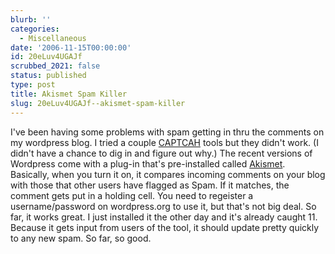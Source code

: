 ```yaml
---
blurb: ''
categories:
  - Miscellaneous
date: '2006-11-15T00:00:00'
id: 20eLuv4UGAJf
scrubbed_2021: false
status: published
type: post
title: Akismet Spam Killer
slug: 20eLuv4UGAJf--akismet-spam-killer
---
```


I've been having some problems with spam getting in thru the
comments on my wordpress blog. I tried a couple
[CAPTCAH](http://en.wikipedia.org/wiki/Captcha) tools but they
didn't work. (I didn't have a chance to dig in and figure out why.)
The recent versions of Wordpress come with a plug-in that's
pre-installed called [Akismet](http://akismet.com/). Basically,
when you turn it on, it compares incoming comments on your blog
with those that other users have flagged as Spam. If it matches,
the comment gets put in a holding cell. You need to regeister a
username/password on wordpress.org to use it, but that's not big
deal. So far, it works great. I just installed it the other day and
it's already caught 11. Because it gets input from users of the
tool, it should update pretty quickly to any new spam. So far, so
good.
